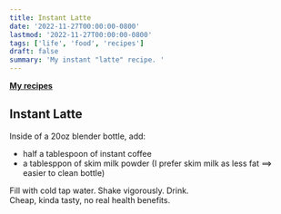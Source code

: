 ```yaml
---
title: Instant Latte
date: '2022-11-27T00:00:00-0800'
lastmod: '2022-11-27T00:00:00-0800'
tags: ['life', 'food', 'recipes']
draft: false
summary: 'My instant "latte" recipe. '
---
```


[**My recipes**](/tags/recipes/)

## Instant Latte

Inside of a 20oz blender bottle, add:

- half a tablespoon of instant coffee
- a tablesppon of skim milk powder (I prefer skim milk as less fat $\implies$ easier to clean bottle)

Fill with cold tap water. Shake vigorously. Drink. \
Cheap, kinda tasty, no real health benefits.
